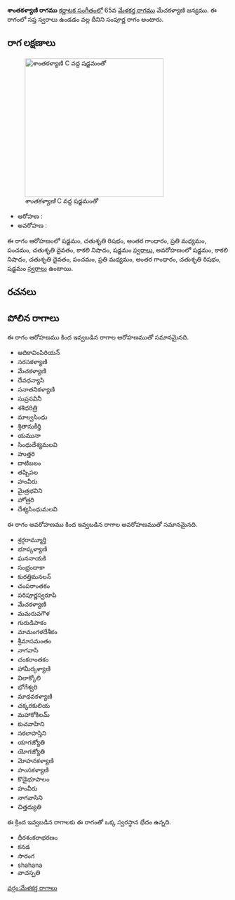 {{Infobox ragam
	| name          	= శాంతకళ్యాణి
	| synonym	    	= 
	| mela          	= 
	| chakra        	= 
	| janaka        	= 
	| type          	= సంపూర్ణ
	| arohanam      	= {{svaraC|S|R2|G3|M2|P|D2|N3|S'}} 
	| avarohanam    	= {{svaraC|S'|N3|D2|P|M2|G3|R2|S}}
	| jeeva         	=
	| chhaya        	=
	| nyasa         	=
	| vishesha      	= 
	| equivalent  		= 
}}
{{కర్ణాటక సంగీత రాగాలు}}
'''శాంతకళ్యాణి రాగము''' [[కర్ణాటక సంగీతం]]లో 65వ [[మేళకర్త రాగము]] మేచకళ్యాణి జన్యము.  ఈ రాగంలో సప్త స్వరాలు ఉండడం వల్ల దీనిని సంపూర్ణ రాగం అంటారు.


==రాగ లక్షణాలు==
[[Image:shantakalyani_kb2wiki.png|thumb|right|316px|''శాంతకళ్యాణి'' C వద్ద షడ్జమంతో]]

* ఆరోహణ : {{svaraC|S|R2|G3|M2|P|D2|N3|S'}} 
* అవరోహణ : {{svaraC|S'|N3|D2|P|M2|G3|R2|S}}

ఈ రాగం ఆరోహణంలో షడ్జమం, చతుశృతి రిషభం, అంతర గాంధారం, ప్రతి మధ్యమం, పంచమం, చతుశృతి దైవతం, కాకలి  నిషాదం, షడ్జమం [[స్వరాలు]], అవరోహణంలో షడ్జమం, కాకలి  నిషాదం, చతుశృతి దైవతం, పంచమం, ప్రతి మధ్యమం, అంతర గాంధారం, చతుశృతి రిషభం, షడ్జమం [[స్వరాలు]] ఉంటాయి.

==రచనలు==



==పోలిన రాగాలు==
ఈ రాగం ఆరోహణము కింద ఇవ్వబడిన రాగాల ఆరోహణముతో సమానమైనది.
* ఆదికావింపిరియన్
* సరసకళ్యాణి
* మేచకళ్యాణి
* దేవధన్యాసి
* సనాతనికళ్యాణి
* సుప్రసవినీ
* శశిధరిత్రి
* మాల్వసింధు
* శ్రితానుకీర్తి
* యమునా
*  సింధుదేశ్యమలవి
* హుత్తరి
* దాటిబలం
*  తష్పిపల
* హంవీరు
* మైత్రభవిని
* హోత్రరి
* దేశ్యసింధుమలవి

ఈ రాగం అవరోహణము కింద ఇవ్వబడిన రాగాల అవరోహణముతో సమానమైనది.
* శ్రర్గరామ్మూర్తి
* భూప్కళ్యాణి
* ఘననాయకి
* సంభ్రందాకా
* కురత్తిమనలన్
* చంపరాంతకం
* పరిపూర్ణస్వరూపి
* మేచకళ్యాణి
* మమరువగౌళ
* గురుడిపాకం
* మామంగళదేశీకం
* శ్రీమాసమంతం
* నాగవాసి
* చంకరాంతకం
*  హామీర్కళ్యాణి
* విలాక్కోలి
* భోగేశ్వరి
* మాధవకళ్యాణి
*  చక్కరకులియ
* మహాకోకిలమ్
* కుచవాహిని
* సకలాహస్తిని
* యాగజ్యోతి
* యోగజ్యోతి
*  మోహనకళ్యాణి
* హంసకళ్యాణి
* కొడైభూపాలం
* హంవీరు
* నాగవాసిని
* చిత్తద్యుతి

ఈ క్రింద ఇవ్వబడిన రాగాలకు ఈ రాగంతో ఒక్క స్వరస్థాన భేదం ఉన్నది.
* ధీరశంకరాభరణం
* కనడ
* సారంగ
* shahana
* వాచస్పతి



[[వర్గం:మేళకర్త రాగాలు]]